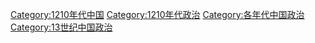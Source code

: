 [[Category:1210年代中国|Category:1210年代中国]]
[[Category:1210年代政治|Category:1210年代政治]]
[[Category:各年代中国政治|Category:各年代中国政治]]
[[Category:13世纪中国政治|Category:13世纪中国政治]]